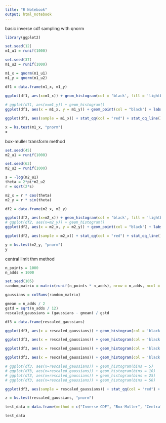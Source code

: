 ---
title: "R Notebook"
output: html_notebook
---

basic inverse cdf sampling with qnorm
```{r}
library(ggplot2)

set.seed(12)
m1_u1 = runif(1000)

set.seed(37)
m1_u2 = runif(1000)

m1_x = qnorm(m1_u1)
m1_y = qnorm(m1_u2)

df1 = data.frame(m1_x, m1_y)

ggplot(df1, aes(x=m1_x)) + geom_histogram(col = 'black', fill = 'lightblue',) + labs(title = "Inverse CDF Sampling Distribution", x = "Value Sampled", y = "Count")
      
# ggplot(df1, aes(x=m1_y)) + geom_histogram()
ggplot(df1, aes(x = m1_x, y = m1_y)) + geom_point(col = "black") + labs(title = "2D Scatterplot of Inverse CDF Distribution", x = "x", y = "y")

ggplot(df1, aes(sample = m1_x)) + stat_qq(col = "red") + stat_qq_line() + labs(title = "Inverse CDF QQ-Plot")

x = ks.test(m1_x, "pnorm")
x
```

box-muller transform method
```{r}
set.seed(45)
m2_u1 = runif(1000)

set.seed(63)
m2_u2 = runif(1000)

s = -log(m2_u1)
theta = 2*pi*m2_u2
r = sqrt(2*s)

m2_x = r * cos(theta)
m2_y = r * sin(theta)

df2 = data.frame(m2_x, m2_y)

ggplot(df2, aes(x=m2_x)) + geom_histogram(col = 'black', fill = 'lightblue',) + labs(title = "Box-Muller Sampling Distribution", x = "Value Sampled", y = "Count")
# ggplot(df2, aes(x=m2_y)) + geom_histogram()
ggplot(df2, aes(x = m2_x, y = m2_y)) + geom_point(col = "black") + labs(title = "2D Scatterplot of Box-Muller Distribution", x = "x", y = "y")

ggplot(df2, aes(sample = m2_x)) + stat_qq(col = "red") + stat_qq_line() + labs(title = "Box-Muller QQ-Plot")

y = ks.test(m2_y, "pnorm")
y
```


central limit thm method
```{r}
n_points = 1000
n_adds = 1000

set.seed(105)
random_matrix = matrix(runif(n_points * n_adds), nrow = n_adds, ncol = n_points)

gaussians = colSums(random_matrix)

gmean = n_adds / 2
gstd = sqrt(n_adds / 12)
rescaled_gaussians = (gaussians - gmean) / gstd

df3 = data.frame(rescaled_gaussians)

ggplot(df3, aes(x = rescaled_gaussians)) + geom_histogram(col = 'black', fill = 'lightblue', bins = 5) + labs(title = "Central Limit Theorem Sampling Distribution", x = "Value Sampled", y = "Count")

ggplot(df3, aes(x = rescaled_gaussians)) + geom_histogram(col = 'black', fill = 'lightblue', bins = 10) + labs(title = "Central Limit Theorem Sampling Distribution", x = "Value Sampled", y = "Count")

ggplot(df3, aes(x = rescaled_gaussians)) + geom_histogram(col = 'black', fill = 'lightblue', bins = 25) + labs(title = "Central Limit Theorem Sampling Distribution", x = "Value Sampled", y = "Count")

ggplot(df3, aes(x = rescaled_gaussians)) + geom_histogram(col = 'black', fill = 'lightblue', bins = 50) + labs(title = "Central Limit Theorem Sampling Distribution", x = "Value Sampled", y = "Count")

# ggplot(df3, aes(x=rescaled_gaussians)) + geom_histogram(bins = 5)
# ggplot(df3, aes(x=rescaled_gaussians)) + geom_histogram(bins = 10)
# ggplot(df3, aes(x=rescaled_gaussians)) + geom_histogram(bins = 25)
# ggplot(df3, aes(x=rescaled_gaussians)) + geom_histogram(bins = 50)

ggplot(df3, aes(sample = rescaled_gaussians)) + stat_qq(col = "red") + stat_qq_line() + labs(title = "Central Limit Theorem QQ-Plot")

z = ks.test(rescaled_gaussians, "pnorm")

```

```{r}
test_data = data.frame(method = c("Inverse CDF", "Box-Muller", "Central Limit Thm"), D_Statistic = c(0.01746531, 0.02621048, 0.02691662), P_value = c(0.9204866, 0.4979976, 0.4635318))

test_data
````








